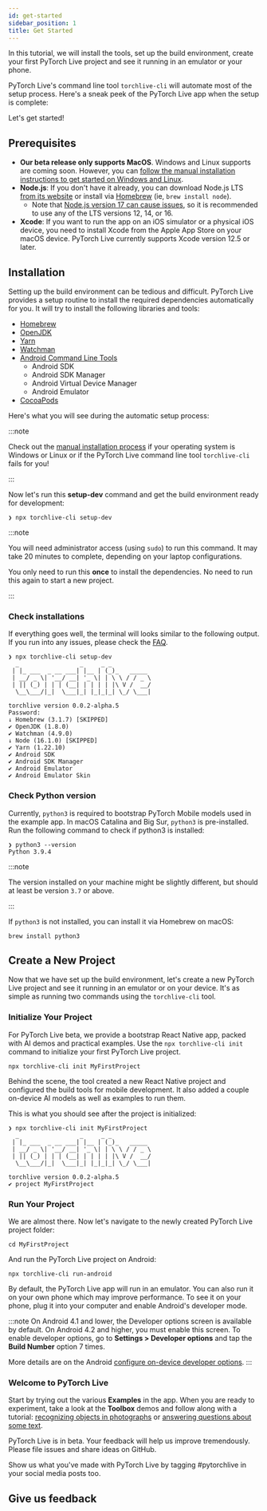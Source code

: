 ```yaml
---
id: get-started
sidebar_position: 1
title: Get Started
---
```



<div className="tutorial-page">

<div className="tutorial-oneliner">In this tutorial, we will install the tools, set up the build environment, create your first PyTorch Live project and see it running in an emulator or your phone.</div>

PyTorch Live's command line tool `torchlive-cli` will automate most of the setup process. Here's a sneak peek of the PyTorch Live app when the setup is complete:

<DocVideo asset="demo" poster="poster_demo.jpg" />

Let's get started!

<FbInternalOnly>

<WhereToRun />

</FbInternalOnly>

## Prerequisites

* **Our beta release only supports MacOS**. Windows and Linux supports are coming soon. However, you can [follow the manual installation instructions to get started on Windows and Linux](./get-started-manually.mdx).
* **Node.js**: If you don't have it already, you can download Node.js LTS [from its website](https://nodejs.org/) or install via [Homebrew](https://formulae.brew.sh/formula/node) (ie, `brew install node`).
  * Note that [Node.js version 17 can cause issues](./faq.mdx#q-how-to-fix-error-error0308010cdigital-envelope-routinesunsupported), so it is recommended to use any of the LTS versions 12, 14, or 16.
* **Xcode**: If you want to run the app on an iOS simulator or a physical iOS device, you need to install Xcode from the Apple App Store on your macOS device. PyTorch Live currently supports Xcode version 12.5 or later.

## Installation

Setting up the build environment can be tedious and difficult. PyTorch Live provides a setup routine to install the required dependencies automatically for you. It will try to install the following libraries and tools:

* [Homebrew](https://brew.sh/)
* [OpenJDK](https://formulae.brew.sh/formula/openjdk@8)
* [Yarn](https://classic.yarnpkg.com/)
* [Watchman](https://facebook.github.io/watchman/)
* [Android Command Line Tools](https://developer.android.com/studio)
  * Android SDK
  * Android SDK Manager
  * Android Virtual Device Manager
  * Android Emulator
* [CocoaPods](https://cocoapods.org/)

<AppleM1Note />

Here's what you will see during the automatic setup process:

<DocVideo asset="install" poster="poster_install.jpg" />

:::note

Check out the [manual installation process](./get-started-manually.mdx) if your operating system is Windows or Linux or if the PyTorch Live command line tool `torchlive-cli` fails for you!

:::

Now let's run this **setup-dev** command and get the build environment ready for development:

```shell
❯ npx torchlive-cli setup-dev
```

<FbInternalOnly>

<ChangedNPMRegistry />

</FbInternalOnly>

:::note

You will need administrator access (using `sudo`) to run this command.  It may take 20 minutes to complete, depending on your laptop configurations.

You only need to run this **once** to install the dependencies. No need to run this again to start a new project.

:::

### Check installations

If everything goes well, the terminal will looks similar to the following output. If you run into any issues, please check the [FAQ](./faq.mdx).

```shell title="Expected output"
❯ npx torchlive-cli setup-dev
  _                 _     _ _
 | |_ ___  _ __ ___| |__ | (_)_   _____
 | __/ _ \| '__/ __| '_ \| | \ \ / / _ \
 | || (_) | | | (__| | | | | |\ V /  __/
  \__\___/|_|  \___|_| |_|_|_| \_/ \___|

torchlive version 0.0.2-alpha.5
Password:
↓ Homebrew (3.1.7) [SKIPPED]
✔ OpenJDK (1.8.0)
✔ Watchman (4.9.0)
↓ Node (16.1.0) [SKIPPED]
✔ Yarn (1.22.10)
✔ Android SDK
✔ Android SDK Manager
✔ Android Emulator
✔ Android Emulator Skin
```

### Check Python version

Currently, `python3` is required to bootstrap PyTorch Mobile models used in the example app. In macOS Catalina and Big Sur, `python3` is pre-installed. Run the following command to check if python3 is installed:


```shell
❯ python3 --version
Python 3.9.4
```

:::note

The version installed on your machine might be slightly different, but should at least be version `3.7` or above.

:::


If `python3` is not installed, you can install it via Homebrew on macOS:

```shell
brew install python3
```

## Create a New Project

Now that we have set up the build environment, let's create a new PyTorch Live project and see it running in an emulator or on your device. It's as simple as running two commands using the `torchlive-cli` tool.

### Initialize Your Project

For PyTorch Live beta, we provide a bootstrap React Native app, packed with AI demos and practical examples. Use the `npx torchlive-cli init` command to initialize your first PyTorch Live project.

```shell
npx torchlive-cli init MyFirstProject
```
<FbInternalOnly>

<BrewIssues />

</FbInternalOnly>

Behind the scene, the tool created a new React Native project and configured the build tools for mobile development. It also added a couple on-device AI models as well as examples to run them.

This is what you should see after the project is initialized:

```shell title="Expected output"
❯ npx torchlive-cli init MyFirstProject
  _                 _     _ _
 | |_ ___  _ __ ___| |__ | (_)_   _____
 | __/ _ \| '__/ __| '_ \| | \ \ / / _ \
 | || (_) | | | (__| | | | | |\ V /  __/
  \__\___/|_|  \___|_| |_|_|_| \_/ \___|

torchlive version 0.0.2-alpha.5
✔ project MyFirstProject

```



### Run Your Project

We are almost there. Now let's navigate to the newly created PyTorch Live project folder:

```shell
cd MyFirstProject
```

And run the PyTorch Live project on Android:

```shell
npx torchlive-cli run-android
```

By default, the PyTorch Live app will run in an emulator. You can also run it on your own phone which may improve performance. To see it on your phone, plug it into your computer and enable Android's developer mode.

:::note
On Android 4.1 and lower, the Developer options screen is available by default. On Android 4.2 and higher, you must enable this screen. To enable developer options, go to **Settings > Developer options** and tap the **Build Number** option 7 times.

More details are on the Android [configure on-device developer options](https://developer.android.com/studio/debug/dev-options).
:::


### Welcome to PyTorch Live

Start by trying out the various **Examples** in the app. When you are ready to experiment, take a look at the **Toolbox** demos and follow along with a tutorial: [recognizing objects in photographs](./image-classification.mdx) or [answering questions about some text](./question-answering.mdx).

PyTorch Live is in beta. Your feedback will help us improve tremendously. Please file issues and share ideas on GitHub.

Show us what you've made with PyTorch Live by tagging #pytorchlive in your social media posts too.

## Give us feedback

<SurveyLinkButton docTitle="Get Started" />

</div>
